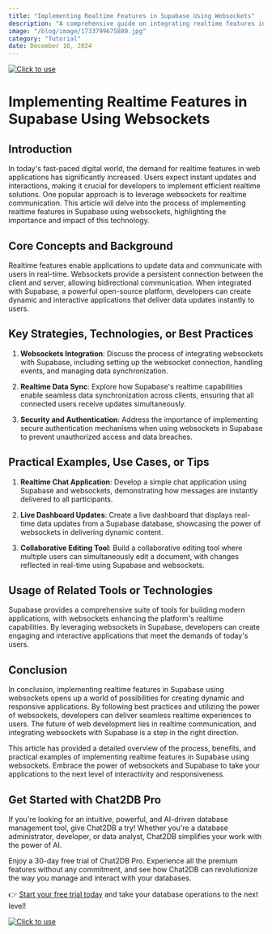 ```yaml
---
title: "Implementing Realtime Features in Supabase Using Websockets"
description: "A comprehensive guide on integrating realtime features in Supabase using websockets, exploring the impact of this technology in the current tech landscape."
image: "/blog/image/1733799675889.jpg"
category: "Tutorial"
date: December 10, 2024
---
```

[![Click to use](/image/blog/bg/chat2db1.png)](https://app.chat2db.ai/)
# Implementing Realtime Features in Supabase Using Websockets


<Authors date="December 10, 2024">
  <Author name="Rowan Hill" link="https://chat2db.ai" />
</Authors>

## Introduction

In today's fast-paced digital world, the demand for realtime features in web applications has significantly increased. Users expect instant updates and interactions, making it crucial for developers to implement efficient realtime solutions. One popular approach is to leverage websockets for realtime communication. This article will delve into the process of implementing realtime features in Supabase using websockets, highlighting the importance and impact of this technology.

## Core Concepts and Background

Realtime features enable applications to update data and communicate with users in real-time. Websockets provide a persistent connection between the client and server, allowing bidirectional communication. When integrated with Supabase, a powerful open-source platform, developers can create dynamic and interactive applications that deliver data updates instantly to users.

## Key Strategies, Technologies, or Best Practices

1. **Websockets Integration**: Discuss the process of integrating websockets with Supabase, including setting up the websocket connection, handling events, and managing data synchronization.

2. **Realtime Data Sync**: Explore how Supabase's realtime capabilities enable seamless data synchronization across clients, ensuring that all connected users receive updates simultaneously.

3. **Security and Authentication**: Address the importance of implementing secure authentication mechanisms when using websockets in Supabase to prevent unauthorized access and data breaches.

## Practical Examples, Use Cases, or Tips

1. **Realtime Chat Application**: Develop a simple chat application using Supabase and websockets, demonstrating how messages are instantly delivered to all participants.

2. **Live Dashboard Updates**: Create a live dashboard that displays real-time data updates from a Supabase database, showcasing the power of websockets in delivering dynamic content.

3. **Collaborative Editing Tool**: Build a collaborative editing tool where multiple users can simultaneously edit a document, with changes reflected in real-time using Supabase and websockets.

## Usage of Related Tools or Technologies

Supabase provides a comprehensive suite of tools for building modern applications, with websockets enhancing the platform's realtime capabilities. By leveraging websockets in Supabase, developers can create engaging and interactive applications that meet the demands of today's users.

## Conclusion

In conclusion, implementing realtime features in Supabase using websockets opens up a world of possibilities for creating dynamic and responsive applications. By following best practices and utilizing the power of websockets, developers can deliver seamless realtime experiences to users. The future of web development lies in realtime communication, and integrating websockets with Supabase is a step in the right direction.

This article has provided a detailed overview of the process, benefits, and practical examples of implementing realtime features in Supabase using websockets. Embrace the power of websockets and Supabase to take your applications to the next level of interactivity and responsiveness.

## Get Started with Chat2DB Pro

If you're looking for an intuitive, powerful, and AI-driven database management tool, give Chat2DB a try! Whether you're a database administrator, developer, or data analyst, Chat2DB simplifies your work with the power of AI.

Enjoy a 30-day free trial of Chat2DB Pro. Experience all the premium features without any commitment, and see how Chat2DB can revolutionize the way you manage and interact with your databases.

👉 [Start your free trial today](https://app.chat2db.ai/) and take your database operations to the next level!

[![Click to use](/image/blog/bg/chat2db.jpg)](https://app.chat2db.ai/)